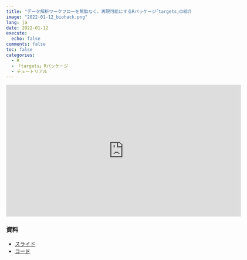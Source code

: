```yaml
---
title: "データ解析ワークフローを無駄なく、再現可能にするRパッケージ｢targets｣の紹介"
image: "2022-01-12_biohack.png"
lang: ja
date: 2022-01-12
execute:
  echo: false
comments: false
toc: false
categories:
  - R
  - 「targets」Rパッケージ
  - チュートリアル
---
```


<iframe width="640" height="360" src="https://www.youtube.com/embed/qwZsMKUMu6U" title="YouTube video player" frameborder="0" allow="accelerometer; autoplay; clipboard-write; encrypted-media; gyroscope; picture-in-picture; web-share" allowfullscreen></iframe>

### 資料

- [スライド](https://joelnitta.github.io/workflow-meetup-targets-intro)
- [コード](https://github.com/joelnitta/targets_vcf_example)
